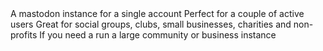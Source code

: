 <CardGroup cols={2}>
  <Card title="Single user (€2.50/month)" icon="user" color="#ea5a0c" href="/compare-instances">
    A mastodon instance for a single account
  </Card>
  <Card title="Small instance (€5/month)" icon="user-group" color="#0285c7" href="/compare-instances">
    Perfect for a couple of active users
  </Card>
  <Card title="Medium instance (€10/month)" icon="people-group" color="#16a34a" href="/compare-instances">
    Great for social groups, clubs, small businesses, charities and non-profits
  </Card>
  <Card title="Large instance (€20/month)" icon="users-medical" color="#dc2626" href="/compare-instances">
    If you need a run a large community or business instance
  </Card>
</CardGroup>